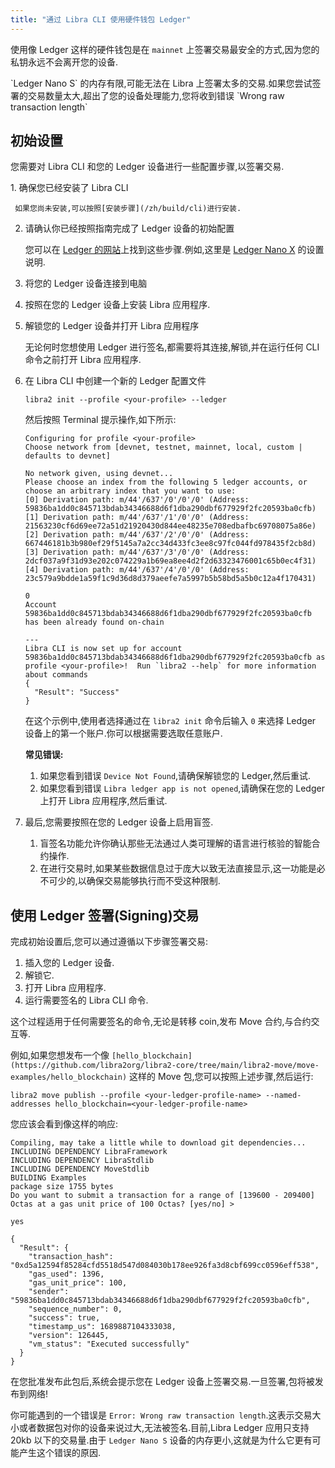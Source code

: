 ```yaml
---
title: "通过 Libra CLI 使用硬件钱包 Ledger"
---
```


使用像 Ledger 这样的硬件钱包是在 `mainnet` 上签署交易最安全的方式,因为您的私钥永远不会离开您的设备.


<Aside type="caution">
  `Ledger Nano S` 的内存有限,可能无法在 Libra 上签署太多的交易.如果您尝试签署的交易数量太大,超出了您的设备处理能力,您将收到错误 `Wrong raw transaction length`
</Aside>

## 初始设置

您需要对 Libra CLI 和您的 Ledger 设备进行一些配置步骤,以签署交易.

<Steps>
  1. 确保您已经安装了 Libra CLI

     如果您尚未安装,可以按照[安装步骤](/zh/build/cli)进行安装.

  2. 请确认你已经按照指南完成了 Ledger 设备的初始配置

     您可以在 [Ledger 的网站](https://www.ledger.com/)上找到这些步骤.例如,这里是 [Ledger Nano X](https://support.ledger.com/hc/en-us/articles/360018784134-Set-up-your-Ledger-Nano-X?docs=true) 的设置说明.

  3. 将您的 Ledger 设备连接到电脑

  4. 按照在您的 Ledger 设备上安装 Libra 应用程序.

  5. 解锁您的 Ledger 设备并打开 Libra 应用程序

     <Aside type="note" emoji="ℹ️">
       无论何时您想使用 Ledger 进行签名,都需要将其连接,解锁,并在运行任何 CLI 命令之前打开 Libra 应用程序.
     </Aside>

  6. 在 Libra CLI 中创建一个新的 Ledger 配置文件

     ```shellscript filename="Terminal"
     libra2 init --profile <your-profile> --ledger
     ```

     然后按照 Terminal 提示操作,如下所示:

     ```shellscript filename="Terminal"
     Configuring for profile <your-profile>
     Choose network from [devnet, testnet, mainnet, local, custom | defaults to devnet]

     No network given, using devnet...
     Please choose an index from the following 5 ledger accounts, or choose an arbitrary index that you want to use:
     [0] Derivation path: m/44'/637'/0'/0'/0' (Address: 59836ba1dd0c845713bdab34346688d6f1dba290dbf677929f2fc20593ba0cfb)
     [1] Derivation path: m/44'/637'/1'/0'/0' (Address: 21563230cf6d69ee72a51d21920430d844ee48235e708edbafbc69708075a86e)
     [2] Derivation path: m/44'/637'/2'/0'/0' (Address: 667446181b3b980ef29f5145a7a2cc34d433fc3ee8c97fc044fd978435f2cb8d)
     [3] Derivation path: m/44'/637'/3'/0'/0' (Address: 2dcf037a9f31d93e202c074229a1b69ea8ee4d2f2d63323476001c65b0ec4f31)
     [4] Derivation path: m/44'/637'/4'/0'/0' (Address: 23c579a9bdde1a59f1c9d36d8d379aeefe7a5997b5b58bd5a5b0c12a4f170431)

     0
     Account 59836ba1dd0c845713bdab34346688d6f1dba290dbf677929f2fc20593ba0cfb has been already found on-chain

     ---
     Libra CLI is now set up for account 59836ba1dd0c845713bdab34346688d6f1dba290dbf677929f2fc20593ba0cfb as profile <your-profile>!  Run `libra2 --help` for more information about commands
     {
       "Result": "Success"
     }
     ```

     在这个示例中,使用者选择通过在 `libra2 init` 命令后输入 `0` 来选择 Ledger 设备上的第一个账户.你可以根据需要选取任意账户.

     **常见错误:**

     1. 如果您看到错误 `Device Not Found`,请确保解锁您的 Ledger,然后重试.
     2. 如果您看到错误 `Libra ledger app is not opened`,请确保在您的 Ledger 上打开 Libra 应用程序,然后重试.

  7. 最后,您需要按照在您的 Ledger 设备上启用盲签.

     1. 盲签名功能允许你确认那些无法通过人类可理解的语言进行核验的智能合约操作.
     2. 在进行交易时,如果某些数据信息过于庞大以致无法直接显示,这一功能是必不可少的,以确保交易能够执行而不受这种限制.
</Steps>

## 使用 Ledger 签署(Signing)交易

完成初始设置后,您可以通过遵循以下步骤签署交易:

1. 插入您的 Ledger 设备.
2. 解锁它.
3. 打开 Libra 应用程序.
4. 运行需要签名的 Libra CLI 命令.

<Aside type="note" emoji="ℹ️">
  这个过程适用于任何需要签名的命令,无论是转移 coin,发布 Move 合约,与合约交互等.
</Aside>

例如,如果您想发布一个像 `[hello_blockchain](https://github.com/libra2org/libra2-core/tree/main/libra2-move/move-examples/hello_blockchain)` 这样的 Move 包,您可以按照上述步骤,然后运行:

```shellscript filename="Terminal"
libra2 move publish --profile <your-ledger-profile-name> --named-addresses hello_blockchain=<your-ledger-profile-name>
```

您应该会看到像这样的响应:

```shellscript filename="Terminal"
Compiling, may take a little while to download git dependencies...
INCLUDING DEPENDENCY LibraFramework
INCLUDING DEPENDENCY LibraStdlib
INCLUDING DEPENDENCY MoveStdlib
BUILDING Examples
package size 1755 bytes
Do you want to submit a transaction for a range of [139600 - 209400] Octas at a gas unit price of 100 Octas? [yes/no] >

yes

{
  "Result": {
    "transaction_hash": "0xd5a12594f85284cfd5518d547d084030b178ee926fa3d8cbf699cc0596eff538",
    "gas_used": 1396,
    "gas_unit_price": 100,
    "sender": "59836ba1dd0c845713bdab34346688d6f1dba290dbf677929f2fc20593ba0cfb",
    "sequence_number": 0,
    "success": true,
    "timestamp_us": 1689887104333038,
    "version": 126445,
    "vm_status": "Executed successfully"
  }
}

```

在您批准发布此包后,系统会提示您在 Ledger 设备上签署交易.一旦签署,包将被发布到网络!

你可能遇到的一个错误是 `Error: Wrong raw transaction length`.这表示交易大小或者数据包对你的设备来说过大,无法被签名.目前,Libra Ledger 应用只支持 20kb 以下的交易量.由于 `Ledger Nano S` 设备的内存更小,这就是为什么它更有可能产生这个错误的原因.
